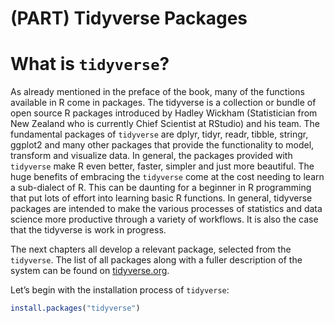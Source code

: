 # (PART) Tidyverse Packages {-}

# What is `tidyverse`? {#tidyverse}

As already mentioned in the preface of the book, many of the functions available in R come in packages. The tidyverse is a collection or bundle of open source R packages introduced by Hadley Wickham (Statistician from New Zealand who is currently Chief Scientist at RStudio) and his team. The fundamental packages of `tidyverse` are dplyr, tidyr, readr, tibble, stringr, ggplot2 and many other packages that provide the functionality to model, transform and visualize data. In general, the packages provided with `tidyverse` make R even better, faster, simpler and just more beautiful. The huge benefits of embracing the `tidyverse` come at the cost needing to learn a sub-dialect of R. This can be daunting for a beginner in R programming that put lots of effort into learning basic R functions. In general, tidyverse packages are intended to make the various processes of statistics and data science more productive through a variety of workflows. It is also the case that the tidyverse is work in progress. 

The next chapters all develop a relevant package, selected from the `tidyverse`. The list of all packages along with a fuller description of the system can be found on [tidyverse.org](https://www.tidyverse.org/).

Let's begin with the installation process of `tidyverse`:

```r
install.packages("tidyverse")
```
